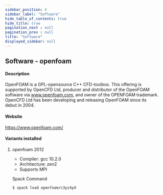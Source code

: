 ```yaml
---
sidebar_position: 4
sidebar_label: "Software"
hide_table_of_contents: true
hide_title: true
pagination_next : null
pagination_prev : null
title: "Software"
displayed_sidebar: null
---
```


## Software - openfoam


#### Description
OpenFOAM is a GPL-opensource C++ CFD-toolbox. This offering is supported by OpenCFD Ltd, producer and distributor of the OpenFOAM software via www.openfoam.com, and owner of the OPENFOAM trademark. OpenCFD Ltd has been developing and releasing OpenFOAM since its debut in 2004.

#### Website
https://www.openfoam.com/

#### Variants installed

1. openfoam 2012

    - Compiler: gcc 10.2.0
    - Architecture: zen2
    - Supports MPI

    Spack Command
    ```bash
    $ spack load openfoam/c3yz4yd
    ```
